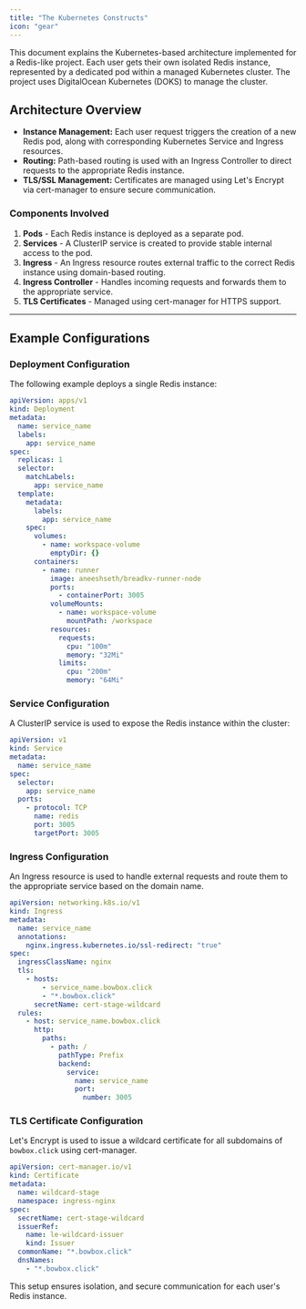 ```yaml
---
title: "The Kubernetes Constructs"
icon: "gear"
---
```


This document explains the Kubernetes-based architecture implemented for a Redis-like project. Each user gets their own isolated Redis instance, represented by a dedicated pod within a managed Kubernetes cluster. The project uses DigitalOcean Kubernetes (DOKS) to manage the cluster.

## Architecture Overview

- **Instance Management:** Each user request triggers the creation of a new Redis pod, along with corresponding Kubernetes Service and Ingress resources.
- **Routing:** Path-based routing is used with an Ingress Controller to direct requests to the appropriate Redis instance.
- **TLS/SSL Management:** Certificates are managed using Let's Encrypt via cert-manager to ensure secure communication.

### Components Involved

1. **Pods** - Each Redis instance is deployed as a separate pod.
2. **Services** - A ClusterIP service is created to provide stable internal access to the pod.
3. **Ingress** - An Ingress resource routes external traffic to the correct Redis instance using domain-based routing.
4. **Ingress Controller** - Handles incoming requests and forwards them to the appropriate service.
5. **TLS Certificates** - Managed using cert-manager for HTTPS support.

---

## Example Configurations

### Deployment Configuration

The following example deploys a single Redis instance:

```yaml
apiVersion: apps/v1
kind: Deployment
metadata:
  name: service_name
  labels:
    app: service_name
spec:
  replicas: 1
  selector:
    matchLabels:
      app: service_name
  template:
    metadata:
      labels:
        app: service_name
    spec:
      volumes:
        - name: workspace-volume
          emptyDir: {}
      containers:
        - name: runner
          image: aneeshseth/breadkv-runner-node
          ports:
            - containerPort: 3005
          volumeMounts:
            - name: workspace-volume
              mountPath: /workspace
          resources:
            requests:
              cpu: "100m"
              memory: "32Mi"
            limits:
              cpu: "200m"
              memory: "64Mi"
```

### Service Configuration

A ClusterIP service is used to expose the Redis instance within the cluster:

```yaml
apiVersion: v1
kind: Service
metadata:
  name: service_name
spec:
  selector:
    app: service_name
  ports:
    - protocol: TCP
      name: redis
      port: 3005
      targetPort: 3005
```

### Ingress Configuration

An Ingress resource is used to handle external requests and route them to the appropriate service based on the domain name.

```yaml
apiVersion: networking.k8s.io/v1
kind: Ingress
metadata:
  name: service_name
  annotations:
    nginx.ingress.kubernetes.io/ssl-redirect: "true"
spec:
  ingressClassName: nginx
  tls:
    - hosts:
        - service_name.bowbox.click
        - "*.bowbox.click"
      secretName: cert-stage-wildcard
  rules:
    - host: service_name.bowbox.click
      http:
        paths:
          - path: /
            pathType: Prefix
            backend:
              service:
                name: service_name
                port:
                  number: 3005
```

### TLS Certificate Configuration

Let's Encrypt is used to issue a wildcard certificate for all subdomains of `bowbox.click` using cert-manager.

```yaml
apiVersion: cert-manager.io/v1
kind: Certificate
metadata:
  name: wildcard-stage
  namespace: ingress-nginx
spec:
  secretName: cert-stage-wildcard
  issuerRef:
    name: le-wildcard-issuer
    kind: Issuer
  commonName: "*.bowbox.click"
  dnsNames:
    - "*.bowbox.click"
```

This setup ensures isolation, and secure communication for each user's Redis instance.
